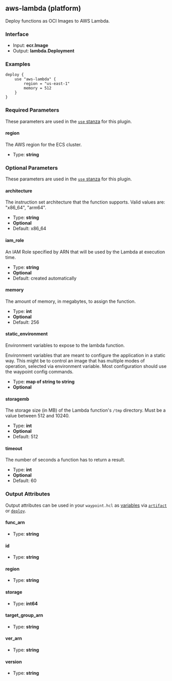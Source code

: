## aws-lambda (platform)

Deploy functions as OCI Images to AWS Lambda.

### Interface

- Input: **ecr.Image**
- Output: **lambda.Deployment**

### Examples

```hcl
deploy {
	use "aws-lambda" {
		region = "us-east-1"
		memory = 512
	}
}
```

### Required Parameters

These parameters are used in the [`use` stanza](/waypoint/docs/waypoint-hcl/use) for this plugin.

#### region

The AWS region for the ECS cluster.

- Type: **string**

### Optional Parameters

These parameters are used in the [`use` stanza](/waypoint/docs/waypoint-hcl/use) for this plugin.

#### architecture

The instruction set architecture that the function supports. Valid values are: "x86_64", "arm64".

- Type: **string**
- **Optional**
- Default: x86_64

#### iam_role

An IAM Role specified by ARN that will be used by the Lambda at execution time.

- Type: **string**
- **Optional**
- Default: created automatically

#### memory

The amount of memory, in megabytes, to assign the function.

- Type: **int**
- **Optional**
- Default: 256

#### static_environment

Environment variables to expose to the lambda function.

Environment variables that are meant to configure the application in a static way. This might be to control an image that has multiple modes of operation, selected via environment variable. Most configuration should use the waypoint config commands.

- Type: **map of string to string**
- **Optional**

#### storagemb

The storage size (in MB) of the Lambda function's `/tmp` directory. Must be a value between 512 and 10240.

- Type: **int**
- **Optional**
- Default: 512

#### timeout

The number of seconds a function has to return a result.

- Type: **int**
- **Optional**
- Default: 60

### Output Attributes

Output attributes can be used in your `waypoint.hcl` as [variables](/waypoint/docs/waypoint-hcl/variables) via [`artifact`](/waypoint/docs/waypoint-hcl/variables/artifact) or [`deploy`](/waypoint/docs/waypoint-hcl/variables/deploy).

#### func_arn

- Type: **string**

#### id

- Type: **string**

#### region

- Type: **string**

#### storage

- Type: **int64**

#### target_group_arn

- Type: **string**

#### ver_arn

- Type: **string**

#### version

- Type: **string**

